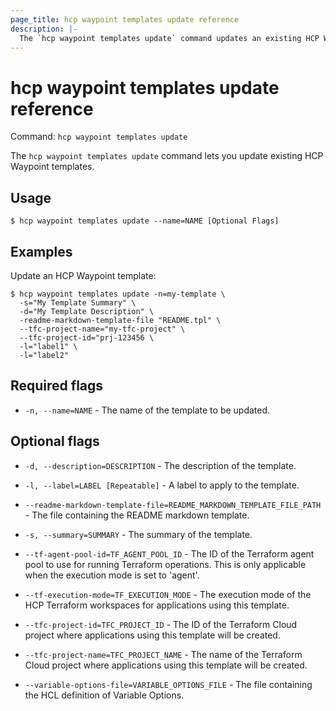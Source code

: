 ```yaml
---
page_title: hcp waypoint templates update reference
description: |-
  The `hcp waypoint templates update` command updates an existing HCP Waypoint template.
---
```


# hcp waypoint templates update reference

Command: `hcp waypoint templates update` 

The `hcp waypoint templates update` command lets you update existing HCP
Waypoint templates.

## Usage

```shell-session
$ hcp waypoint templates update --name=NAME [Optional Flags]
```

## Examples

Update an HCP Waypoint template:

```shell-session
$ hcp waypoint templates update -n=my-template \
  -s="My Template Summary" \
  -d="My Template Description" \
  -readme-markdown-template-file "README.tpl" \
  --tfc-project-name="my-tfc-project" \
  --tfc-project-id="prj-123456 \
  -l="label1" \
  -l="label2"
```

## Required flags

- `-n, --name=NAME` - The name of the template to be updated.

## Optional flags

- `-d, --description=DESCRIPTION` - The description of the template.

- `-l, --label=LABEL [Repeatable]` - A label to apply to the template.

- `--readme-markdown-template-file=README_MARKDOWN_TEMPLATE_FILE_PATH` - The file containing the README markdown template.

- `-s, --summary=SUMMARY` - The summary of the template.

- `--tf-agent-pool-id=TF_AGENT_POOL_ID` - The ID of the Terraform agent pool to use for running Terraform operations. This is only applicable when the execution mode is set to 'agent'.

- `--tf-execution-mode=TF_EXECUTION_MODE` - The execution mode of the HCP Terraform workspaces for applications using this template.

- `--tfc-project-id=TFC_PROJECT_ID` - The ID of the Terraform Cloud project where applications using this template will be created.

- `--tfc-project-name=TFC_PROJECT_NAME` - The name of the Terraform Cloud project where applications using this template will be created.

- `--variable-options-file=VARIABLE_OPTIONS_FILE` - The file containing the HCL definition of Variable Options.

